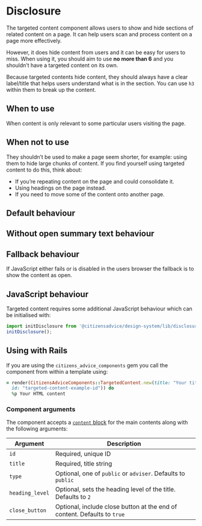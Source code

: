 
# Disclosure

The targeted content component allows users to show and hide sections of related content on a page. It can help users scan and process content on a page more effectively.

However, it does hide content from users and it can be easy for users to miss. When using it, you should aim to use **no more than 6** and you shouldn’t have a targeted content on its own.

Because targeted contents hide content, they should always have a clear label/title that helps users understand what is in the section. You can use `h3` within them to break up the content.

## When to use

When content is only relevant to some particular users visiting the page.

## When not to use

They shouldn’t be used to make a page seem shorter, for example: using them to hide large chunks of content.
If you find yourself using targeted content to do this, think about:

- If you’re repeating content on the page and could consolidate it.
- Using headings on the page instead.
- If you need to move some of the content onto another page.

## Default behaviour

<Preview>
  <Story id="components-disclosure--example" />
</Preview>

## Without open summary text behaviour

<Preview>
  <Story id="components-disclosure--without-open-summary" />
</Preview>

## Fallback behaviour

If JavaScript either fails or is disabled in the users browser the fallback is to show the content as open.

<Preview>
  <Story id="components-disclosure--fallback" />
</Preview>

## JavaScript behaviour

Targeted content requires some additional JavaScript behaviour which can be initialised with:

```js
import initDisclosure from '@citizensadvice/design-system/lib/disclosure';
initDisclosure();
```

## Using with Rails

If you are using the `citizens_advice_components` gem you call the component from within a template using:

```rb
= render(CitizensAdviceComponents::TargetedContent.new(title: "Your title",
  id: "targeted-content-example-id")) do
  %p Your HTML content
```

### Component arguments

The component accepts a [`content` block](https://viewcomponent.org/guide/#implementation) for the main contents along with the following arguments:

| Argument        | Description                                                              |
| --------------- | ------------------------------------------------------------------------ |
| `id`            | Required, unique ID                                                      |
| `title`         | Required, title string                                                   |
| `type`          | Optional, one of `public` or `adviser`. Defaults to `public`             |
| `heading_level` | Optional, sets the heading level of the title. Defaults to `2`           |
| `close_button`  | Optional, include close button at the end of content. Defaults to `true` |
